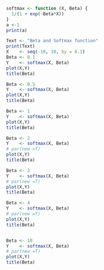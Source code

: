 ```r
softmax <- function (X, Beta) {
  1/(1 + exp(-Beta*X))
}
a <-1
print(a)

```
```r
Text <- "Beta and Softmax function"
print(Text)
X    <- seq(-10, 10, by = 0.1)
Beta <- 0.1
Y    <- softmax(X, Beta)
plot(X,Y)
title(Beta)

Beta <- 0.5
Y    <- softmax(X, Beta)
plot(X,Y)
title(Beta)

Beta <- 1
Y    <- softmax(X, Beta)
plot(X,Y)
title(Beta)

Beta <- 2
Y    <- softmax(X, Beta)
# par(new =T)
plot(X,Y)
title(Beta)

Beta <- 3
Y    <- softmax(X, Beta)
# par(new =T)
plot(X,Y)
title(Beta)

Beta <- 4
Y    <- softmax(X, Beta)
# par(new =T)
plot(X,Y)
title(Beta)


Beta <- 10
Y    <- softmax(X, Beta)
# par(new =T)
plot(X,Y)
title(Beta)

```
